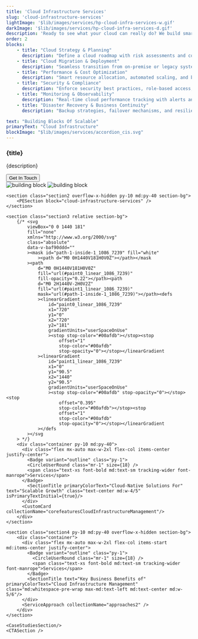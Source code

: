 ```yaml
---
title: 'Cloud Infrastructure Services'
slug: 'cloud-infrastructure-services'
lightImage: '$lib/images/services/hp-cloud-infra-services-w.gif'
darkImage: '$lib/images/services/hp-cloud-infra-services-d.gif'
description: 'Ready to see what your cloud can really do? We build smart, secure cloud setups that let you grow and innovate.'
order: 2
blocks: 
    - title: "Cloud Strategy & Planning"
      description: "Define a cloud roadmap with risk assessments and compliance readiness"
    - title: "Cloud Migration & Deployment"
      description: "Seamless transition from on-premise or legacy systems to multi-cloud and hybrid cloud environments"
    - title: "Performance & Cost Optimization"
      description: "Smart resource allocation, automated scaling, and billing optimization to reduce cloud expenses"
    - title: "Security & Compliance"
      description: "Enforce security best practices, role-based access, and automated governance policies"
    - title: "Monitoring & Observability"
      description: "Real-time cloud performance tracking with alerts and reporting for proactive issue resolution"
    - title: "Disaster Recovery & Business Continuity"
      description: "Backup strategies, failover mechanisms, and resilience planning to minimize downtime"

text: "Building Blocks Of Scalable"
primaryText: "Cloud Infrastructure"
blockImage: "$lib/images/services/accordion_cis.svg"
---
```





<section>
    <section class="section1 flex flex-col gap-10 pt-30 pb-20 md:pt-60 md:pb-[240px] bg-platform">
        <div class="container flex flex-col justify-center items-center">
            <div class="relative text-center mb-10 max-w-2xl mx-auto aos-init aos-animate">
                <h1 class="main-heading-small md:main-heading text-main-heading-color">{title}</h1>
                <p class="mt-4 small-text font-roboto md:text-para text-third-color">{description}</p>
            </div>
            <Button aria-label="Explore Solutions" href={`${BASE_URL}/contact/`} class="button-bg">Get In Touch</Button>
        </div>
        <div class="w-full flex justify-center mt-6 md:mt-3">
          <Image class="hidden md:block" alt="building block" src={solution2}/>
          <Image width={300} class="block md:hidden" alt="building block" src={mobileSolution}/>
        </div>
    </section>

    <section class="section2 overflow-x-hidden py-10 md:py-40 section-bg">
        <PESection block="cloud-infrastructure-services" />
    </section>

    <section class="section3 relative section-bg">
        {/* <svg
            viewBox="0 0 1440 181"
            fill="none"
            xmlns="http://www.w3.org/2000/svg"
            class="absolute"
            data-v-baf90ddd=""
            ><mask id="path-1-inside-1_1086_7239" fill="white"
                ><path d="M0 0H1440V181H0V0Z"></path></mask
            ><path
                d="M0 0H1440V181H0V0Z"
                fill="url(#paint0_linear_1086_7239)"
                fill-opacity="0.22"></path><path
                d="M0 2H1440V-2H0V2Z"
                fill="url(#paint1_linear_1086_7239)"
                mask="url(#path-1-inside-1_1086_7239)"></path><defs
                ><linearGradient
                    id="paint0_linear_1086_7239"
                    x1="720"
                    y1="0"
                    x2="720"
                    y2="181"
                    gradientUnits="userSpaceOnUse"
                    ><stop stop-color="#00afdb"></stop><stop
                        offset="1"
                        stop-color="#00afdb"
                        stop-opacity="0"></stop></linearGradient
                ><linearGradient
                    id="paint1_linear_1086_7239"
                    x1="0"
                    y1="90.5"
                    x2="1440"
                    y2="90.5"
                    gradientUnits="userSpaceOnUse"
                    ><stop stop-color="#00afdb" stop-opacity="0"></stop><stop
                        offset="0.395"
                        stop-color="#00afdb"></stop><stop
                        offset="1"
                        stop-color="#00afdb"
                        stop-opacity="0"></stop></linearGradient
                ></defs
            ></svg
        > */}
        <div class="container py-10 md:py-40">
          <div class="flex mx-auto max-w-2xl flex-col items-center justify-center">
            <Badge variant="outline" class="py-1">
            <CircleUserRound class="mr-1" size={18} />
            <span class="text-xs font-bold md:text-sm tracking-wider font-manrope">Services</span>
          </Badge>
            <SectionTitle primaryColorText="Cloud-Native Solutions For" text="Scalable Growth" class="text-center md:w-4/5" isPrimaryTextInitial={true}/>
          </div>
          <CustomCard collectionName="corefeaturesCloudInfrastructureManagement"/>
        </div>
    </section>

    <section class="section4 py-10 md:py-40 overflow-x-hidden section-bg">
        <div class="container">
          <div class="flex mx-auto max-w-2xl flex-col items-start md:items-center justify-center">
            <Badge variant="outline" class="py-1">
              <CircleUserRound class="mr-1" size={18} />
              <span class="text-xs font-bold md:text-sm tracking-wider font-manrope">Services</span>
            </Badge>
            <SectionTitle text="Key Business Benefits of" primaryColorText="Cloud Infrastructure Management" class="md:whitespace-pre-wrap max-md:text-left md:text-center md:w-5/6"/>
          </div>
          <ServiceApproach collectionName="approaches2" />
        </div>
    </section>

    <CaseStudiesSection/>
    <CTASection />
</section>

